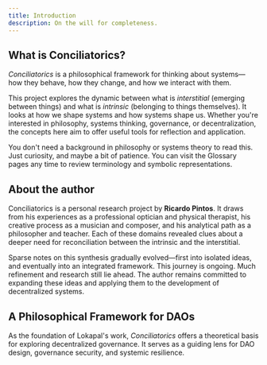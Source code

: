 ```yaml
---
title: Introduction
description: On the will for completeness.
---
```


## What is Conciliatorics?

*Conciliatorics* is a philosophical framework for thinking about systems—how they behave, how they change, and how we interact with them.

This project explores the dynamic between what is *interstitial* (emerging between things) and what is *intrinsic* (belonging to things themselves). It looks at how we shape systems and how systems shape us. Whether you're interested in philosophy, systems thinking, governance, or decentralization, the concepts here aim to offer useful tools for reflection and application.

You don't need a background in philosophy or systems theory to read this. Just curiosity, and maybe a bit of patience. You can visit the Glossary pages any time to review terminology and symbolic representations. 

## About the author

Conciliatorics is a personal research project by **Ricardo Pintos**. It draws from his experiences as a professional optician and physical therapist, his creative process as a musician and composer, and his analytical path as a philosopher and teacher. Each of these domains revealed clues about a deeper need for reconciliation between the intrinsic and the interstitial.

Sparse notes on this synthesis gradually evolved—first into isolated ideas, and eventually into an integrated framework. This journey is ongoing. Much refinement and research still lie ahead. The author remains committed to expanding these ideas and applying them to the development of decentralized systems.

## A Philosophical Framework for DAOs

As the foundation of Lokapal's work, *Conciliatorics* offers a theoretical basis for exploring decentralized governance. It serves as a guiding lens for DAO design, governance security, and systemic resilience.
